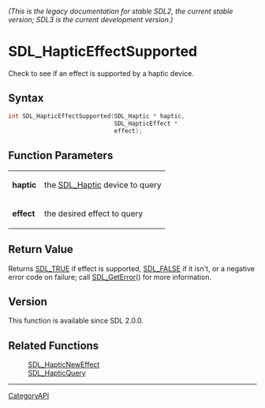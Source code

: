 ====== (This is the legacy documentation for stable SDL2, the current stable version; SDL3 is the current development version.) ======
= SDL_HapticEffectSupported =

Check to see if an effect is supported by a haptic device.

== Syntax ==

<syntaxhighlight lang='c'>
int SDL_HapticEffectSupported(SDL_Haptic * haptic,
                              SDL_HapticEffect *
                              effect);
</syntaxhighlight>

== Function Parameters ==

{|
|'''haptic'''
|the [[SDL_Haptic]] device to query
|-
|'''effect'''
|the desired effect to query
|}

== Return Value ==

Returns [[SDL_TRUE]] if effect is supported, [[SDL_FALSE]] if it isn't, or
a negative error code on failure; call [[SDL_GetError]]() for more
information.

== Version ==

This function is available since SDL 2.0.0.

== Related Functions ==

:[[SDL_HapticNewEffect]]
:[[SDL_HapticQuery]]

----
[[CategoryAPI]]


